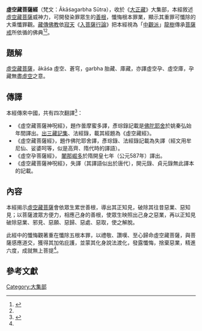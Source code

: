 {{佛教}}
'''虛空藏菩薩經'''（梵文：Ākāśagarbha Sūtra），收於《[[大正藏|大正藏]]》大集部，本經敘述[[虛空藏菩薩|虛空藏菩薩]]威神力，可開發染罪眾生的[[善根|善根]]，懺悔根本罪業，顯示其重罪可懺除的大乘懺罪觀。[[藏傳佛教|藏傳佛教]]依[[寂天|寂天]]《[[入菩薩行論|入菩薩行論]]》把本經視為「[[中觀派佛教|中觀派]]」[[龍樹|龍樹]]傳承[[菩薩戒|菩薩戒]]所依循的佛典<ref name="aka2">{{cite web|title=大乘佛教懺悔觀之研究|url=http://hl002.epage.au.edu.tw/ezfiles/208/1208/attach/0/pta_46051_5680239_85647.doc|access-date=2016-12-29|archive-date=2016-12-30|archive-url=https://web.archive.org/web/20161230003425/http://hl002.epage.au.edu.tw/ezfiles/208/1208/attach/0/pta_46051_5680239_85647.doc|dead-url=no}}</ref><ref name="aka"/>。

== 題解 ==
[[虛空藏菩薩|虛空藏菩薩]]，ākāśa 虛空、蒼穹，garbha 胎藏、庫藏，亦譯虛空孕、虛空庫，孕藏無盡[[虛空_(佛教)|虛空]]之意。

== 傳譯 ==
本經傳來中國，共有四次翻譯<ref name="aka">{{cite journal|author1=釋圓和|title=《虛空藏菩薩經 》根本罪之研究|url=http://www.fgu.edu.tw/~buddhist/chinese/paper_20/012.pdf}}{{Dead link|date=2018年9月 |bot=InternetArchiveBot |fix-attempted=yes }}</ref>：
*《虛空藏菩薩神呪經》，題作曇摩蜜多譯，彥琮錄記載是[[佛陀耶舍|佛陀耶舍]]於姚秦弘始年間譯出。[[出三藏記集|出三藏記集]]、法經錄，載其經題為《虛空藏經》。
*《虛空藏菩薩經》，題作佛陀耶舍譯，彥琮錄、法經錄記載為失譯（經文用牟尼仙、娑婆呵等，似是高齊、隋代時的譯語）。
*《虛空孕菩薩經》， [[闍那崛多|闍那崛多]]於隋開皇七年（公元587年）譯出。
* 《虛空藏菩薩神呪經》，失譯（其譯語似出於唐代），開元錄、貞元錄無此譯本的記載。

== 內容 ==
本經揭示[[虛空藏菩薩|虛空藏菩薩]]會依眾生累世善根，導出其正知見，破除其往昔惡業、惡知見；以菩薩渡眾方便力，相應己身的善根，使眾生映照出己身之惡業，再以正知見破除惡業、邪見、惡願、惡歸、惡處、惡取，使之解脫。

此經中的懺悔觀著重在懺除五根本罪，以禮敬、讚嘆、至心歸命虛空藏菩薩，與菩薩感應道交，獲得其加佑庇護，並蒙其化身說法渡化，發露懺悔，捨棄惡業，精進六度，成就無上菩提<ref name="aka2"/>。

== 參考文獻 ==
{{reflist|2}}

{{China-buddhism-book-daji|state=expanded}}
[[Category:大集部|Category:大集部]]